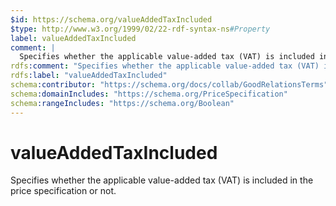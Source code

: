 ```yaml
---
$id: https://schema.org/valueAddedTaxIncluded
$type: http://www.w3.org/1999/02/22-rdf-syntax-ns#Property
label: valueAddedTaxIncluded
comment: |
  Specifies whether the applicable value-added tax (VAT) is included in the price specification or not.
rdfs:comment: "Specifies whether the applicable value-added tax (VAT) is included in the price specification or not."
rdfs:label: "valueAddedTaxIncluded"
schema:contributor: "https://schema.org/docs/collab/GoodRelationsTerms"
schema:domainIncludes: "https://schema.org/PriceSpecification"
schema:rangeIncludes: "https://schema.org/Boolean"
---
```


# valueAddedTaxIncluded

Specifies whether the applicable value-added tax (VAT) is included in the price specification or not.

